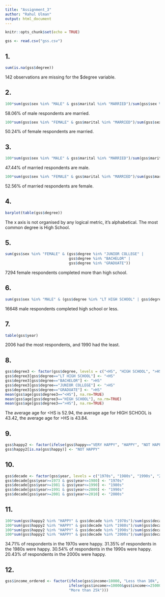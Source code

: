 ```yaml
---
title: "Assignment_3"
author: "Rahul Ulman"
output: html_document
---
```


```r
knitr::opts_chunk$set(echo = TRUE)
```


```r
gss <- read.csv("gss.csv")
```

## 1.

```r
sum(is.na(gss$degree))
```

142 observations are missing for the $degree variable.

## 2.

```r
100*sum(gss$sex %in% "MALE" & gss$marital %in% "MARRIED")/sum(gss$sex %in% "MALE")
```
58.06% of male respondents are married.
```r
100*sum(gss$sex %in% "FEMALE" & gss$marital %in% "MARRIED")/sum(gss$sex %in% "FEMALE")
```
50.24% of female respondents are married.

## 3.

```r
100*sum(gss$sex %in% "MALE" & gss$marital %in% "MARRIED")/sum(gss$marital %in% "MARRIED")
```
47.44% of married respondents are male.
```r
100*sum(gss$sex %in% "FEMALE" & gss$marital %in% "MARRIED")/sum(gss$marital %in% "MARRIED")
```
52.56% of married respondents are female.

## 4.

```r
barplot(table(gss$degree))
```
The x axis is not organised by any logical metric, it's alphabetical. The most common degree is High School.

## 5.

```r
sum(gss$sex %in% "FEMALE" & (gss$degree %in% "JUNIOR COLLEGE" | 
                             gss$degree %in% "BACHELOR" | 
                             gss$degree %in% "GRADUATE"))
```
7294 female respondents completed more than high school.

## 6.

```r
sum(gss$sex %in% "MALE" & (gss$degree %in% "LT HIGH SCHOOL" | gss$degree %in% "HIGH SCHOOL"))
```
16648 male respondents completed high school or less.

## 7.

```r
table(gss$year)
```
2006 had the most respondents, and 1990 had the least.

## 8.

```r
gss$degree3 <- factor(gss$degree, levels = c("<HS", "HIGH SCHOOL", ">HS"), ordered = TRUE)
gss$degree3[gss$degree=="LT HIGH SCHOOL"] <- "<HS"
gss$degree3[gss$degree=="BACHELOR"] <- ">HS"
gss$degree3[gss$degree=="JUNIOR COLLEGE"] <- ">HS"
gss$degree3[gss$degree=="GRADUATE"] <- ">HS"
mean(gss$age[gss$degree3=="<HS"], na.rm=TRUE)
mean(gss$age[gss$degree3=="HIGH SCHOOL"], na.rm=TRUE)
mean(gss$age[gss$degree3==">HS"], na.rm=TRUE)
```
The average age for <HS is 52.94, the average age for HIGH SCHOOL is 43.42, the average age for >HS is 43.84.

## 9.

```r
gss$happy2 <- factor(ifelse(gss$happy=="VERY HAPPY", "HAPPY", "NOT HAPPY"))
gss$happy2[is.na(gss$happy)] <- "NOT HAPPY"
```

## 10.

```r
gss$decade <- factor(gss$year, levels = c("1970s", "1980s", "1990s", "2000s"), ordered = TRUE)
gss$decade[gss$year>=1973 & gss$year<=1980] <- "1970s"
gss$decade[gss$year>=1981 & gss$year<=1990] <- "1980s"
gss$decade[gss$year>=1991 & gss$year<=2000] <- "1990s"
gss$decade[gss$year>=2001 & gss$year<=2010] <- "2000s"
```

## 11.

```r
100*sum(gss$happy2 %in% "HAPPY" & gss$decade %in% "1970s")/sum(gss$decade %in% "1970s")
100*sum(gss$happy2 %in% "HAPPY" & gss$decade %in% "1980s")/sum(gss$decade %in% "1980s")
100*sum(gss$happy2 %in% "HAPPY" & gss$decade %in% "1990s")/sum(gss$decade %in% "1990s")
100*sum(gss$happy2 %in% "HAPPY" & gss$decade %in% "2000s")/sum(gss$decade %in% "2000s")
```
34.71% of respondents in the 1970s were happy.
31.35% of respondents in the 1980s were happy.
30.54% of respondents in the 1990s were happy.
20.43% of respondents in the 2000s were happy.

## 12.

```r
gss$income_ordered <- factor(ifelse(gss$income<10000, "Less than 10k",
                             ifelse(gss$income>=10000&gss$income<=25000, "Between 10k and 25k",
                             "More than 25k")))
```



